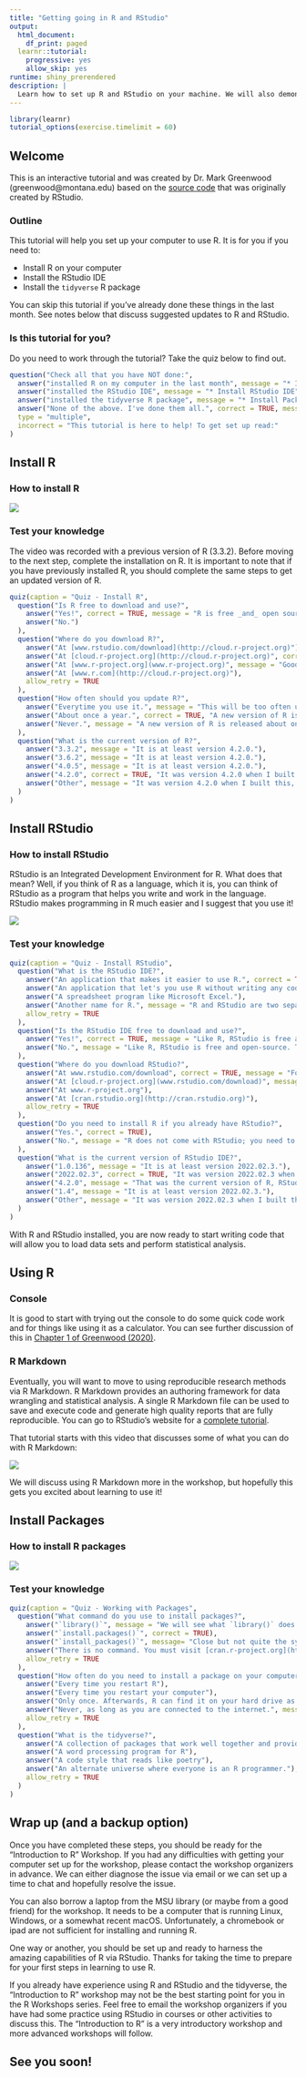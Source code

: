 ```yaml
---
title: "Getting going in R and RStudio"
output:
  html_document:
    df_print: paged
  learnr::tutorial:
    progressive: yes
    allow_skip: yes
runtime: shiny_prerendered
description: |
  Learn how to set up R and RStudio on your machine. We will also demonstrate how to install R packages from CRAN, and install the tidyverse package.
---
```


```r
library(learnr)
tutorial_options(exercise.timelimit = 60)
```

## Welcome

This is an interactive tutorial and was created by Dr. Mark Greenwood (greenwood@montana.edu) based on the [source code](https://github.com/rstudio/learnr/tree/master/inst/tutorials/ex-setup-r/ex-setup-r.Rmd) that was originally created by RStudio.

### Outline

This tutorial will help you set up your computer to use R. It is for you if you need to:

* Install R on your computer
* Install the RStudio IDE
* Install the `tidyverse` R package

You can skip this tutorial if you've already done these things in the last month. See notes below that discuss suggested updates to R and RStudio.

### Is this tutorial for you?

Do you need to work through the tutorial? Take the quiz below to find out.


```r
question("Check all that you have NOT done:",
  answer("installed R on my computer in the last month", message = "* Install R"),
  answer("installed the RStudio IDE", message = "* Install RStudio IDE"),
  answer("installed the tidyverse R package", message = "* Install Packages"),
  answer("None of the above. I've done them all.", correct = TRUE, message = "You can skip this tutorial!"),
  type = "multiple",
  incorrect = "This tutorial is here to help! To get set up read:"
)


```


## Install R

### How to install R

![](https://vimeo.com/203516510)

### Test your knowledge

The video was recorded with a previous version of R (3.3.2). Before moving to the next step, complete the installation on R. It is important to note that if you have previously installed R, you should complete the same steps to get an updated version of R. 


```r
quiz(caption = "Quiz - Install R",
  question("Is R free to download and use?",
    answer("Yes!", correct = TRUE, message = "R is free _and_ open source, which means that anyone can read, use, and copy the source code of the R language."),
    answer("No.")
  ),
  question("Where do you download R?",
    answer("At [www.rstudio.com/download](http://cloud.r-project.org)"),
    answer("At [cloud.r-project.org](http://cloud.r-project.org)", correct = TRUE, message = "You can also download R from [cran.r-project.org](http://cran.r-project.org)"),
    answer("At [www.r-project.org](www.r-project.org)", message = "Good try, but not exactly. www.r-project.org doesn't provide a download link, but it does provide a link to one of the websites above."),
    answer("At [www.r.com](http://cloud.r-project.org)"),
    allow_retry = TRUE
  ),
  question("How often should you update R?",
    answer("Everytime you use it.", message = "This will be too often unless you use R very rarely!"),
    answer("About once a year.", correct = TRUE, "A new version of R is released about once a year but sub-versions are released almost quarterly. Update your version of R if you encounter a bug that you cannot explain or it has been more than a year since you installed it."),
    answer("Never.", message = "A new version of R is released about once a year. I'll assume that you are using the newest version of R, which will be the fastest version with the fewest unexpected behaviors." )
  ),
  question("What is the current version of R?",
    answer("3.3.2", message = "It is at least version 4.2.0."),
    answer("3.6.2", message = "It is at least version 4.2.0."),
    answer("4.0.5", message = "It is at least version 4.2.0."),
    answer("4.2.0", correct = TRUE, "It was version 4.2.0 when I built this, but the current version might have a higher number (could be newer)."),
    answer("Other", message = "It was version 4.2.0 when I built this, but the current version might have a higher number (could be newer).")
  )
)

```

## Install RStudio

### How to install RStudio

RStudio is an Integrated Development Environment for R. What does that mean? Well, if you think of R as a language, which it is, you can think of RStudio as a program that helps you write and work in the language. RStudio makes programming in R much easier and I suggest that you use it!

![](https://vimeo.com/203516968)

### Test your knowledge

```r
quiz(caption = "Quiz - Install RStudio",
  question("What is the RStudio IDE?",
    answer("An application that makes it easier to use R.", correct = TRUE, message = "RStudio organizes your workspace and makes it easier to write, use, debug, and save R code. I highly recommend it and use it for all of my research and teaching and will support you through learning to use R."),
    answer("An application that let's you use R without writing any code.", message = "And thank goodness! Code provides a reproducible record of your work, which is essential for data science."),
    answer("A spreadsheet program like Microsoft Excel."),
    answer("Another name for R.", message = "R and RStudio are two separate things. R is a language, like English. Think of RStudio as a program that helps you use the language, kind of like how a word processing program helps you write in English."),
    allow_retry = TRUE
  ),
  question("Is the RStudio IDE free to download and use?",
    answer("Yes!", correct = TRUE, message = "Like R, RStudio is free and open-source. There do exist professional versions of RStudio, but individual users like you get access to all features you will need in the free version."),
    answer("No.", message = "Like R, RStudio is free and open-source. There do exist professional versions of RStudio, but individual users like you get access to all features you will need in the free version.")
  ),
  question("Where do you download RStudio?",
    answer("At www.rstudio.com/download", correct = TRUE, message = "For these tutorials, download and install the RStudio Desktop Open Source License."),
    answer("At [cloud.r-project.org](www.rstudio.com/download)", message = "This is where you download R, not RStudio."),
    answer("At www.r-project.org"),
    answer("At [cran.rstudio.org](http://cran.rstudio.org)"),
    allow_retry = TRUE
  ),
  question("Do you need to install R if you already have RStudio?",
    answer("Yes.", correct = TRUE),
    answer("No.", message = "R does not come with RStudio; you need to install R separately.")
  ),
  question("What is the current version of RStudio IDE?",
    answer("1.0.136", message = "It is at least version 2022.02.3."),
    answer("2022.02.3", correct = TRUE, "It was version 2022.02.3 when I built this, but the current version might have a higher number (could be newer)."),
    answer("4.2.0", message = "That was the current version of R, RStudio is at least version 2022.02.3."),
    answer("1.4", message = "It is at least version 2022.02.3."),
    answer("Other", message = "It was version 2022.02.3 when I built this, but the current version might have a higher number (could be newer).")
  )
)
```

With R and RStudio installed, you are now ready to start writing code that will allow you to load data sets and perform statistical analysis.

## Using R

### Console

It is good to start with trying out the console to do some quick code work and for things like using it as a calculator. You can see further discussion of this in [Chapter 1 of Greenwood (2020)](https://greenwood-stat.github.io/GreenwoodBookHTML/chapter1.html). 

### R Markdown

Eventually, you will want to move to using reproducible research methods via R Markdown. R Markdown provides an authoring framework for data wrangling and statistical analysis. A single R Markdown file can be used to save and execute code and 
generate high quality reports that are fully reproducible. You can go to RStudio's website for a [complete tutorial](https://rmarkdown.rstudio.com/lesson-1.html). 

That tutorial starts with this video that discusses some of what you can do with R Markdown:

![](https://vimeo.com/178485416)

We will discuss using R Markdown more in the workshop, but hopefully this gets you excited about learning to use it!


## Install Packages

### How to install R packages

![](https://vimeo.com/203516241)

### Test your knowledge

```r
quiz(caption = "Quiz - Working with Packages",
  question("What command do you use to install packages?",
    answer("`library()`", message = "We will see what `library()` does later."),
    answer("`install.packages()`", correct = TRUE),
    answer("`install_packages()`", message= "Close but not quite the syntax."),
    answer("There is no command. You must visit [cran.r-project.org](http://cran.r-project.org) and download packages manually.", message = "R makes it easy to download packages. You connect to the internet and then run one of the commands above."),
    allow_retry = TRUE
  ),
  question("How often do you need to install a package on your computer?",
    answer("Every time you restart R"),
    answer("Every time you restart your computer"),
    answer("Only once. Afterwards, R can find it on your hard drive as needed.", correct = TRUE),
    answer("Never, as long as you are connected to the internet.", message = "This could be true if you are using R over a cloud service. However, if you are using R locally on your own computer, you will need to install each package that you use on your computer."),
    allow_retry = TRUE
  ),
  question("What is the tidyverse?",
    answer("A collection of packages that work well together and provide tools for common data science tasks.", correct = TRUE, message = 'You can install all of the tidyverse packages at once with `install.packages("tidyverse")`.'),
    answer("A word processing program for R"),
    answer("A code style that reads like poetry"),
    answer("An alternate universe where everyone is an R programmer."),
    allow_retry = TRUE
  )
)
```

## Wrap up (and a backup option)

Once you have completed these steps, you should be ready for the "Introduction to R" Workshop. If you had any difficulties with getting your computer set up for the workshop, please contact the workshop organizers in advance. We can either diagnose the issue via email or we can set up a time to chat and hopefully resolve the issue. 

You can also borrow a laptop from the MSU library (or maybe from a good friend) for the workshop. It needs to be a computer that is running Linux, Windows, or a somewhat recent macOS. Unfortunately, a chromebook or ipad are not sufficient for installing and running R.

One way or another, you should be set up and ready to harness the amazing capabilities of R via RStudio. Thanks for taking the time to prepare for your first steps in learning to use R. 

If you already have experience using R and RStudio and the tidyverse, the "Introduction to R" workshop may not be the best starting point for you in the R Workshops series. Feel free to email the workshop organizers if you have had some practice using RStudio in courses or other activities to discuss this. The "Introduction to R" is a very introductory workshop and more advanced workshops will follow.

## See you soon!
